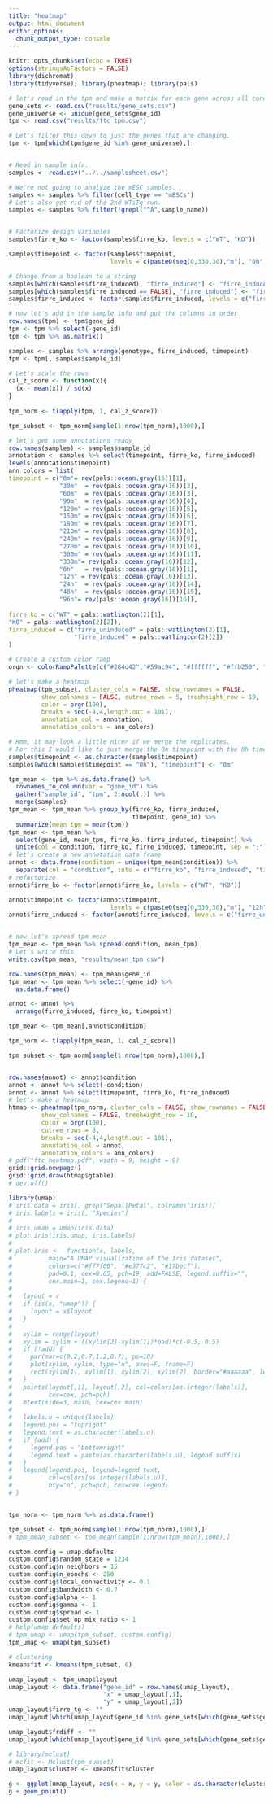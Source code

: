 ```yaml
---
title: "heatmap"
output: html_document
editor_options: 
  chunk_output_type: console
---
```


```r
knitr::opts_chunk$set(echo = TRUE)
options(stringsAsFactors = FALSE)
library(dichromat)
library(tidyverse); library(pheatmap); library(pals)
```

```r
# let's read in the tpm and make a matrix for each gene across all conditions
gene_sets <- read.csv("results/gene_sets.csv")
gene_universe <- unique(gene_sets$gene_id)
tpm <- read.csv("results/ftc_tpm.csv")

# Let's filter this down to just the genes that are changing.
tpm <- tpm[which(tpm$gene_id %in% gene_universe),]


# Read in sample info.
samples <- read.csv("../../samplesheet.csv") 

# We're not going to analyze the mESC samples. 
samples <- samples %>% filter(cell_type == "mESCs")
# Let's also get rid of the 2nd WTiTg run. 
samples <- samples %>% filter(!grepl("^A",sample_name))


# Factorize design variables
samples$firre_ko <- factor(samples$firre_ko, levels = c("WT", "KO"))

samples$timepoint <- factor(samples$timepoint, 
                            levels = c(paste0(seq(0,330,30),"m"), "0h", "12h", "24h", "48h", "96h"))

# Change from a boolean to a string
samples[which(samples$firre_induced), "firre_induced"] <- "firre_induced"
samples[which(samples$firre_induced == FALSE), "firre_induced"] <- "firre_uninduced"
samples$firre_induced <- factor(samples$firre_induced, levels = c("firre_uninduced", "firre_induced"))
```

```r
# now let's add in the sample info and put the columns in order
row.names(tpm) <- tpm$gene_id
tpm <- tpm %>% select(-gene_id)
tpm <- tpm %>% as.matrix()

samples <- samples %>% arrange(genotype, firre_induced, timepoint)
tpm <- tpm[, samples$sample_id]

# Let's scale the rows
cal_z_score <- function(x){
  (x - mean(x)) / sd(x)
}
 
tpm_norm <- t(apply(tpm, 1, cal_z_score))

tpm_subset <- tpm_norm[sample(1:nrow(tpm_norm),1000),]

# let's get some annotations ready
row.names(samples) <- samples$sample_id
annotation <- samples %>% select(timepoint, firre_ko, firre_induced)
levels(annotation$timepoint)
ann_colors = list(
timepoint = c("0m"= rev(pals::ocean.gray(16))[1],   
              "30m"  = rev(pals::ocean.gray(16))[2],
              "60m"  = rev(pals::ocean.gray(16))[3],
              "90m"  = rev(pals::ocean.gray(16))[4],
              "120m" = rev(pals::ocean.gray(16))[5],
              "150m" = rev(pals::ocean.gray(16))[6],
              "180m" = rev(pals::ocean.gray(16))[7],
              "210m" = rev(pals::ocean.gray(16))[8],
              "240m" = rev(pals::ocean.gray(16))[9],
              "270m" = rev(pals::ocean.gray(16))[10],
              "300m" = rev(pals::ocean.gray(16))[11],
              "330m"= rev(pals::ocean.gray(16))[12],
              "0h"   = rev(pals::ocean.gray(16))[1],
              "12h" = rev(pals::ocean.gray(16))[13],
              "24h"  = rev(pals::ocean.gray(16))[14],
              "48h"  = rev(pals::ocean.gray(16))[15],
              "96h"= rev(pals::ocean.gray(16))[16]),
  
firre_ko = c("WT" = pals::watlington(2)[1],
"KO" = pals::watlington(2)[2]),
firre_induced = c("firre_uninduced" = pals::watlington(2)[1],
                  "firre_induced" = pals::watlington(2)[2])
)

# Create a custom color ramp
orgn <- colorRampPalette(c("#284d42","#59ac94", "#ffffff", "#ffb250", "#a36717"))

# let's make a heatmap
pheatmap(tpm_subset, cluster_cols = FALSE, show_rownames = FALSE, 
         show_colnames = FALSE, cutree_rows = 5, treeheight_row = 10,
         color = orgn(100),
         breaks = seq(-4,4,length.out = 101),
         annotation_col = annotation,
         annotation_colors = ann_colors)
```

```r
# Hmm, it may look a little nicer if we merge the replicates.
# For this I would like to just merge the 0m timepoint with the 0h timepoint.
samples$timepoint <- as.character(samples$timepoint)
samples[which(samples$timepoint == "0h"), "timepoint"] <- "0m"

tpm_mean <- tpm %>% as.data.frame() %>%
  rownames_to_column(var = "gene_id") %>%
  gather("sample_id", "tpm", 2:ncol(.)) %>%
  merge(samples) 
tpm_mean <- tpm_mean %>% group_by(firre_ko, firre_induced, 
                                  timepoint, gene_id) %>%
  summarize(mean_tpm = mean(tpm))
tpm_mean <- tpm_mean %>% 
  select(gene_id, mean_tpm, firre_ko, firre_induced, timepoint) %>% 
  unite(col = condition, firre_ko, firre_induced, timepoint, sep = ";")
# let's create a new annotation data frame
annot <- data.frame(condition = unique(tpm_mean$condition)) %>%
  separate(col = "condition", into = c("firre_ko", "firre_induced", "timepoint"), remove = FALSE, sep = ";")
# refactorize
annot$firre_ko <- factor(annot$firre_ko, levels = c("WT", "KO"))

annot$timepoint <- factor(annot$timepoint, 
                            levels = c(paste0(seq(0,330,30),"m"), "12h", "24h", "48h", "96h"))
annot$firre_induced <- factor(annot$firre_induced, levels = c("firre_uninduced", "firre_induced"))


# now let's spread tpm mean
tpm_mean <- tpm_mean %>% spread(condition, mean_tpm)
# Let's write this 
write.csv(tpm_mean, "results/mean_tpm.csv")

row.names(tpm_mean) <- tpm_mean$gene_id
tpm_mean <- tpm_mean %>% select(-gene_id) %>%
  as.data.frame()

annot <- annot %>% 
  arrange(firre_induced, firre_ko, timepoint)

tpm_mean <- tpm_mean[,annot$condition]

tpm_norm <- t(apply(tpm_mean, 1, cal_z_score))

tpm_subset <- tpm_norm[sample(1:nrow(tpm_norm),1000),]


row.names(annot) <- annot$condition
annot <- annot %>% select(-condition)
annot <- annot %>% select(timepoint, firre_ko, firre_induced)
# let's make a heatmap
htmap <- pheatmap(tpm_norm, cluster_cols = FALSE, show_rownames = FALSE, 
         show_colnames = FALSE, treeheight_row = 10,
         color = orgn(100),
         cutree_rows = 8,
         breaks = seq(-4,4,length.out = 101),
         annotation_col = annot,
         annotation_colors = ann_colors)
# pdf("ftc_heatmap.pdf", width = 9, height = 9)
grid::grid.newpage()
grid::grid.draw(htmap$gtable)
# dev.off()
```


```r
library(umap)
# iris.data = iris[, grep("Sepal|Petal", colnames(iris))]
# iris.labels = iris[, "Species"]
# 
# iris.umap = umap(iris.data)
# plot.iris(iris.umap, iris.labels)
# 
# plot.iris <-  function(x, labels,
#          main="A UMAP visualization of the Iris dataset",
#          colors=c("#ff7f00", "#e377c2", "#17becf"),
#          pad=0.1, cex=0.65, pch=19, add=FALSE, legend.suffix="",
#          cex.main=1, cex.legend=1) {
# 
#   layout = x
#   if (is(x, "umap")) {
#     layout = x$layout
#   }
# 
#   xylim = range(layout)
#   xylim = xylim + ((xylim[2]-xylim[1])*pad)*c(-0.5, 0.5)
#   if (!add) {
#     par(mar=c(0.2,0.7,1.2,0.7), ps=10)
#     plot(xylim, xylim, type="n", axes=F, frame=F)
#     rect(xylim[1], xylim[1], xylim[2], xylim[2], border="#aaaaaa", lwd=0.25)
#   }
#   points(layout[,1], layout[,2], col=colors[as.integer(labels)],
#          cex=cex, pch=pch)
#   mtext(side=3, main, cex=cex.main)
# 
#   labels.u = unique(labels)
#   legend.pos = "topright"
#   legend.text = as.character(labels.u)
#   if (add) {
#     legend.pos = "bottomright"
#     legend.text = paste(as.character(labels.u), legend.suffix)
#   }
#   legend(legend.pos, legend=legend.text,
#          col=colors[as.integer(labels.u)],
#          bty="n", pch=pch, cex=cex.legend)
# }


tpm_norm <- tpm_norm %>% as.data.frame()

tpm_subset <- tpm_norm[sample(1:nrow(tpm_norm),1000),]
# tpm_mean_subset <- tpm_mean[sample(1:nrow(tpm_mean),1000),]

custom.config = umap.defaults
custom.config$random_state = 1234
custom.config$n_neighbors = 15
custom.config$n_epochs <- 250
custom.config$local_connectivity <- 0.1
custom.config$bandwidth <- 0.7
custom.config$alpha <- 1
custom.config$gamma <- 1
custom.config$spread <- 1
custom.config$set_op_mix_ratio <- 1
# help(umap.defaults)
# tpm_umap <- umap(tpm_subset, custom.config)
tpm_umap <- umap(tpm_subset)

# clustering 
kmeansfit <- kmeans(tpm_subset, 6)

umap_layout <- tpm_umap$layout
umap_layout <- data.frame("gene_id" = row.names(umap_layout),
                          "x" = umap_layout[,1],
                          "y" = umap_layout[,2])
umap_layout$firre_tg <- ""
umap_layout[which(umap_layout$gene_id %in% gene_sets[which(gene_sets$gene_set == "firre_responder_genes"),"gene_id"]), "firre_tg"] <- "firre_responder"

umap_layout$frdiff <- ""
umap_layout[which(umap_layout$gene_id %in% gene_sets[which(gene_sets$gene_set == "firre_responder_genes_diffinwtko"),"gene_id"]), "frdiff"] <- "firre_responder_diff"

# library(mclust)
# mcfit <- Mclust(tpm_subset)
umap_layout$cluster <- kmeansfit$cluster

g <- ggplot(umap_layout, aes(x = x, y = y, color = as.character(cluster)))
g + geom_point()

```


